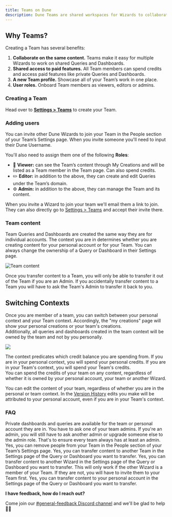 ```yaml
---
title: Teams on Dune
description: Dune Teams are shared workspaces for Wizards to collaborate within.
---
```


## Why Teams?

Creating a Team has several benefits:

1. **Collaborate on the same content.** Teams make it easy for multiple Wizards to work on shared Queries and Dashboards.
2. **Shared access to paid features.** All Team members can spend credits and access paid features like private Queries and Dashboards.
3. **A new Team profile.** Showcase all of your Team’s work in one place.
4. **User roles.** Onboard Team members as viewers, editors or admins.

### Creating a Team

Head over to [**Settings > Teams**](https://dune.com/settings/teams) to create your Team.

### Adding users

You can invite other Dune Wizards to join your Team in the People section of your Team’s Settings page. When you invite someone you'll need to input their Dune Username.

You'll also need to assign them one of the following **Roles**:

- 👀 **Viewer:** can see the Team’s content through My Creations and will be listed as a Team member in the Team page. Can also spend credits.
- ✏️ **Editor:** in addition to the above, they can create and edit Queries under the Team’s domain.
- ⚙️ **Admin:** in addition to the above, they can manage the Team and its content.

<Info>When you invite a Wizard to join your team we'll email them a link to join. They can also directly go to [Settings > Teams](https://dune.com/settings/teams) and accept their invite there.</Info>

### Team content

Team Queries and Dashboards are created the same way they are for individual accounts. The context you are in determines whether you are creating content for your personal account or for your Team. You can always change the ownership of a Query or Dashboard in their Settings page.

![Team content](/app/images/teams/teams-1.png)

<Warning>Once you transfer content to a Team, you will only be able to transfer it out of the Team if you are an Admin. If you accidentally transfer content to a Team you will have to ask the Team's Admin to transfer it back to you.</Warning>


## Switching Contexts 

Once you are member of a team, you can switch between your personal context and your Team context. Accordingly, the "my creations" page will show your personal creations or your team's creations.   
Additionally, all queries and dashboards created in the team context will be owned by the team and not by you personally.

![](/app/images/context-switcher.jpeg)

The context predicates which credit balance you are spending from. If you are in your personal context, you will spend your personal credits. If you are in your Team's context, you will spend your Team's credits.  
You can spend the credits of your team on any content, regardless of whether it is owned by your personal account, your team or another Wizard. 

You can edit the content of your team, regardless of whether you are in the personal or team context.
In the [Version History](../app/query-editor/version-history.md) edits you make will be attributed to your personal account, even if you are in your Team's context.

### FAQ

<Accordion title="Can I have private content?" icon="question-mark">
    Private dashboards and queries are available for the team or personal account they are in.
</Accordion>
<Accordion title="How do I edit my role?" icon="question-mark">
    You have to ask one of your team admins. If you're an admin, you will still have to ask another admin or upgrade someone else to the admin role. That's to ensure every team always has at least an admin.
</Accordion>
<Accordion title="Can I remove people from my Team?" icon="question-mark">
    Yes, you can remove people from your Team in the People section of your Team’s Settings page.
</Accordion>
<Accordion title="Can I transfer content to another Team?" icon="question-mark">
    Yes, you can transfer content to another Team in the Settings page of the Query or Dashboard you want to transfer.
</Accordion>
<Accordion title="Can I transfer content to another Wizard?" icon="question-mark">
    Yes, you can transfer content to another Wizard in the Settings page of the Query or Dashboard you want to transfer.
    This will only work if the other Wizard is a member of your Team. If they are not, you will have to invite them to your Team first.

</Accordion>
<Accordion title="Can I transfer content to my personal account?" icon="question-mark">
    Yes, you can transfer content to your personal account in the Settings page of the Query or Dashboard you want to transfer.
</Accordion>


**I have feedback, how do I reach out?**

Come join our [#general-feedback Discord channel](https://discord.com/channels/757637422384283659/1012706316755664926) and we'll be glad to help 🙇‍♂️

